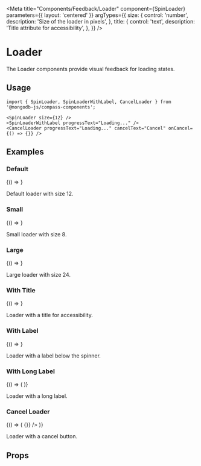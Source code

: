 
<Meta
  title="Components/Feedback/Loader"
  component={SpinLoader}
  parameters={{ layout: 'centered' }}
  argTypes={{
    size: {
      control: 'number',
      description: 'Size of the loader in pixels',
    },
    title: {
      control: 'text',
      description: 'Title attribute for accessibility',
    },
  }}
/>

# Loader

The Loader components provide visual feedback for loading states.

## Usage

```tsx
import { SpinLoader, SpinLoaderWithLabel, CancelLoader } from '@mongodb-js/compass-components';

<SpinLoader size={12} />
<SpinLoaderWithLabel progressText="Loading..." />
<CancelLoader progressText="Loading..." cancelText="Cancel" onCancel={() => {}} />
```

## Examples

### Default

<Story name="Default">{() => <SpinLoader size={12} />}</Story>

Default loader with size 12.

### Small

<Story name="Small">{() => <SpinLoader size={8} />}</Story>

Small loader with size 8.

### Large

<Story name="Large">{() => <SpinLoader size={24} />}</Story>

Large loader with size 24.

### With Title

<Story name="WithTitle">
  {() => <SpinLoader size={12} title="Loading..." />}
</Story>

Loader with a title for accessibility.

### With Label

<Story name="WithLabel">
  {() => <SpinLoaderWithLabel progressText="Loading..." />}
</Story>

Loader with a label below the spinner.

### With Long Label

<Story name="WithLongLabel">
  {() => (
    <SpinLoaderWithLabel progressText="Loading a very long operation that might take some time to complete..." />
  )}
</Story>

Loader with a long label.

### Cancel Loader

<Story name="Cancel">
  {() => (
    <CancelLoader
      progressText="Loading..."
      cancelText="Cancel"
      onCancel={() => {}}
    />
  )}
</Story>

Loader with a cancel button.

## Props

<Controls />
